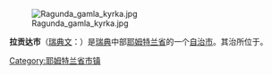 {{Infobox Kommun|
fullname=Ragunda kommun|
isocode= |
capital={{link-en|哈马什兰德|Hammarstrand}}|
location=|
governor=|
county=[[耶姆特兰省|耶姆特兰省]]| 
province=[[耶姆特兰|耶姆特兰]]|
arearank=第34名|
area=2,527|
areapercent=x.x|
population_as_of=2007|
populationrank=第268名|
population=5,806|
populationpercent=x.x|
populationdensity=2|
coatofarms=[[Image:Ragunda_vapen.svg|120px]]|
map=[[Image:Ragunda_Municipality_in_Jämtland_County.png|180px]]
website=http://www.ragunda.se
}}
[[Image:Ragunda_gamla_kyrka.jpg|thumb]]

'''拉贡达市'''（[[瑞典文|瑞典文]]：{{lang|sv|''Ragunda kommun''}}）是[[瑞典|瑞典]]中部[[耶姆特兰省|耶姆特兰省]]的一个[[瑞典自治市|自治市]]。其治所位于{{link-en|哈马什兰德|Hammarstrand}}。

{{Jämtland County}}
{{Localities in Ragunda Municipality}}

{{Coord|63|06|N|16|21|E|region:SE_type:adm2nd|display=title}}

[[Category:耶姆特兰省市镇|Category:耶姆特兰省市镇]]
{{Jämtland-geo-stub}}